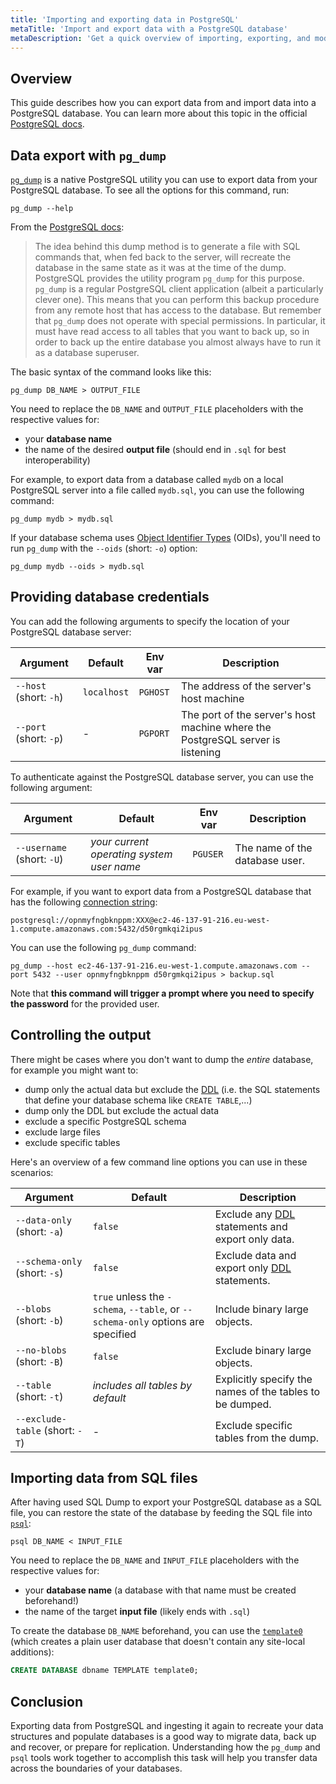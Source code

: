 ```yaml
---
title: 'Importing and exporting data in PostgreSQL'
metaTitle: 'Import and export data with a PostgreSQL database'
metaDescription: 'Get a quick overview of importing, exporting, and modifying data using PostgreSQL.'
---
```


## Overview

This guide describes how you can export data from and import data into a PostgreSQL database.  You can learn more about this topic in the official [PostgreSQL docs](https://www.postgresql.org/docs/current/backup-dump.html).

## Data export with `pg_dump`

[`pg_dump`](https://www.postgresql.org/docs/current/backup-dump.html) is a native PostgreSQL utility you can use to export data from your PostgreSQL database. To see all the options for this command, run:

```shell
pg_dump --help
```

From the [PostgreSQL docs](https://www.postgresql.org/docs/current/backup-dump.html):

> The idea behind this dump method is to generate a file with SQL commands that, when fed back to the server, will recreate the database in the same state as it was at the time of the dump.  PostgreSQL provides the utility program `pg_dump` for this purpose.
> `pg_dump` is a regular PostgreSQL client application (albeit a particularly clever one).  This means that you can perform this backup procedure from any remote host that has access to the database.  But remember that `pg_dump` does not operate with special permissions.  In particular, it must have read access to all tables that you want to back up, so in order to back up the entire database you almost always have to run it as a database superuser.

The basic syntax of the command looks like this:

```shell
pg_dump DB_NAME > OUTPUT_FILE
```

You need to replace the `DB_NAME` and `OUTPUT_FILE` placeholders with the respective values for:

* your **database name**
* the name of the desired **output file** (should end in `.sql` for best interoperability)

For example, to export data from a database called `mydb` on a local PostgreSQL server into a file called `mydb.sql`, you can use the following command:

```shell
pg_dump mydb > mydb.sql
```

If your database schema uses [Object Identifier Types](https://www.postgresql.org/docs/current/datatype-oid.html) (OIDs), you'll need to run `pg_dump` with the `--oids` (short: `-o`) option:

```shell
pg_dump mydb --oids > mydb.sql
```

## Providing database credentials

You can add the following arguments to specify the location of your PostgreSQL database server:

| Argument               | Default     | Env var  | Description                                                                    |
| ---------------------- | ----------- | -------- | ------------------------------------------------------------------------------ |
| `--host` (short: `-h`) | `localhost` | `PGHOST` | The address of the server's host machine                                       |
| `--port` (short: `-p`) | -           | `PGPORT` | The port of the server's host machine where the PostgreSQL server is listening |

To authenticate against the PostgreSQL database server, you can use the following argument:

| Argument                   | Default                                   | Env var  | Description                    |
| -------------------------- | ----------------------------------------- | -------- | ------------------------------ |
| `--username` (short: `-U`) | _your current operating system user name_ | `PGUSER` | The name of the database user. |

For example, if you want to export data from a PostgreSQL database that has the following [connection string](https://www.prisma.io/docs/reference/database-connectors/postgresql):

```
postgresql://opnmyfngbknppm:XXX@ec2-46-137-91-216.eu-west-1.compute.amazonaws.com:5432/d50rgmkqi2ipus
```

You can use the following `pg_dump` command:

```shell
pg_dump --host ec2-46-137-91-216.eu-west-1.compute.amazonaws.com --port 5432 --user opnmyfngbknppm d50rgmkqi2ipus > backup.sql
```

Note that **this command will trigger a prompt where you need to specify the password** for the provided user.

## Controlling the output

There might be cases where you don't want to dump the _entire_ database, for example you might want to:

* dump only the actual data but exclude the [DDL](https://www.postgresql.org/docs/current/ddl.html) (i.e. the SQL statements that define your database schema like `CREATE TABLE`,...)
* dump only the DDL but exclude the actual data
* exclude a specific PostgreSQL schema
* exclude large files
* exclude specific tables

Here's an overview of a few command line options you can use in these scenarios:

| Argument                        | Default                                                                             | Description                                                                                      |
| ------------------------------- | ----------------------------------------------------------------------------------- | ------------------------------------------------------------------------------------------------ |
| `--data-only` (short: `-a`)     | `false`                                                                             | Exclude any [DDL](https://www.postgresql.org/docs/current/ddl.html) statements and export only data. |
| `--schema-only` (short: `-s`)   | `false`                                                                             | Exclude data and export only [DDL](https://www.postgresql.org/docs/current/ddl.html) statements.     |
| `--blobs` (short: `-b`)         | `true` unless the `-schema`, `--table`, or `--schema-only` options are specified | Include binary large objects.                                                                    |
| `--no-blobs` (short: `-B`)      | `false`                                                                             | Exclude binary large objects.                                                                    |
| `--table` (short: `-t`)         | _includes all tables by default_                                                    | Explicitly specify the names of the tables to be dumped.                                         |
| `--exclude-table` (short: `-T`) | -                                                                                   | Exclude specific tables from the dump.                                                           |

## Importing data from SQL files

After having used SQL Dump to export your PostgreSQL database as a SQL file, you can restore the state of the database by feeding the SQL file into [`psql`](https://www.postgresql.org/docs/current/app-psql.html):

```shell
psql DB_NAME < INPUT_FILE
```

You need to replace the `DB_NAME` and `INPUT_FILE` placeholders with the respective values for:

* your **database name** (a database with that name must be created beforehand!)
* the name of the target **input file** (likely ends with `.sql`)

To create the database `DB_NAME` beforehand, you can use the [`template0`](https://www.postgresql.org/docs/current/manage-ag-templatedbs.html) (which creates a plain user database that doesn't contain any site-local additions):

```sql
CREATE DATABASE dbname TEMPLATE template0;
```

## Conclusion

Exporting data from PostgreSQL and ingesting it again to recreate your data structures and populate databases is a good way to migrate data, back up and recover, or prepare for replication.  Understanding how the `pg_dump` and `psql` tools work together to accomplish this task will help you transfer data across the boundaries of your databases.
